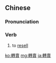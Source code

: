 {{also|转卖}}
==Chinese==
{{zh-forms|s=转卖}}

===Pronunciation===
{{zh-pron
|m=zhuǎnmài
|c=zyun2 maai6
|mn=qz,xm:choán-bōe/zz:choán-bē/xm:tńg-bōe/zz:túiⁿ-bē
|cat=v
}}

===Verb===
{{zh-verb}}

# to [[resell]]

[[ko:轉賣]]
[[mg:轉賣]]
[[ja:轉賣]]
